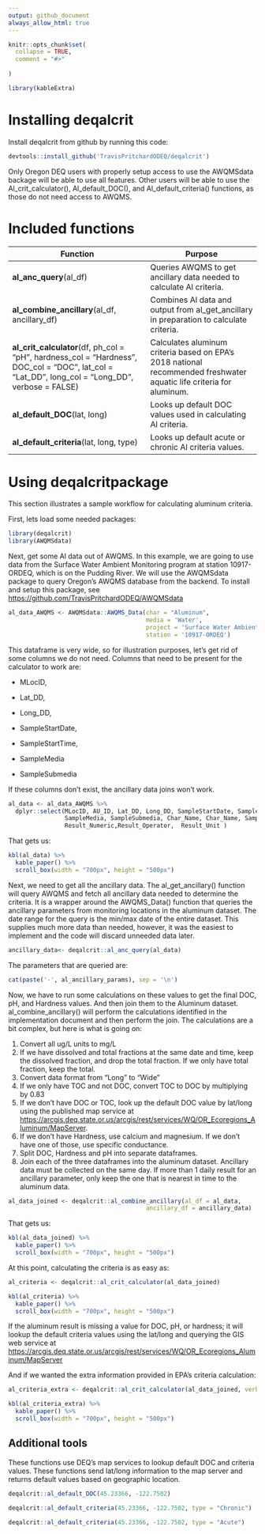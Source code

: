 ```yaml
---
output: github_document
always_allow_html: true
---
```


<!-- README.md is generated from README.Rmd. Please edit that file -->

```r
knitr::opts_chunk$set(
  collapse = TRUE,
  comment = "#>"
  
)

library(kableExtra)
```

# Installing deqalcrit

Install deqalcrit from github by running this code:

```r
devtools::install_github('TravisPritchardODEQ/deqalcrit')

```

Only Oregon DEQ users with properly setup access to use the AWQMSdata backage will be able to use all features. Other users will be able to use the Al_crit_calculator(), Al_default_DOC(), and Al_default_criteria() functions, as those do not need access to AWQMS.

# Included functions

| Function                                                                                                                                         | Purpose                                                                                                              |
|--------------------------------------------------------------------------------------------------------------------------------------------------|----------------------------------------------------------------------------------------------------------------------|
| **al_anc_query**(al_df)                                                                                                                          | Queries AWQMS to get ancillary data needed to calculate Al criteria.                                                 |
| **al_combine_ancillary**(al_df, ancillary_df)                                                                                                    | Combines Al data and output from al_get_ancillary in preparation to calculate criteria.                              |
| **al_crit_calculator**(df, ph_col = "pH", hardness_col = "Hardness", DOC_col = "DOC", lat_col = "Lat_DD", long_col = "Long_DD", verbose = FALSE) | Calculates aluminum criteria based on EPA's 2018 national recommended freshwater aquatic life criteria for aluminum. |
| **al_default_DOC**(lat, long)                                                                                                                    | Looks up default DOC values used in calculating Al criteria.                                                         |
| **al_default_criteria**(lat, long, type)                                                                                                         | Looks up default acute or chronic Al criteria values.                                                                |

# Using deqalcritpackage

This section illustrates a sample workflow for calculating aluminum criteria.

First, lets load some needed packages:

```r

library(deqalcrit)
library(AWQMSdata)

```

Next, get some Al data out of AWQMS. In this example, we are going to use data from the Surface Water Ambient Monitoring program at station 10917-ORDEQ, which is on the Pudding River. We will use the AWQMSdata package to query Oregon's AWQMS database from the backend. To install and setup this package, see <https://github.com/TravisPritchardODEQ/AWQMSdata>

```r
al_data_AWQMS <- AWQMSdata::AWQMS_Data(char = "Aluminum",
                                       media = 'Water',
                                       project = 'Surface Water Ambient Monitoring',
                                       station = '10917-ORDEQ')


```

This dataframe is very wide, so for illustration purposes, let's get rid of some columns we do not need. Columns that need to be present for the calculator to work are:

-   MLocID,

-   Lat_DD,

-   Long_DD,

-   SampleStartDate,

-   SampleStartTime,

-   SampleMedia

-   SampleSubmedia

If these columns don't exist, the ancillary data joins won't work.

```r
al_data <- al_data_AWQMS %>%
  dplyr::select(MLocID, AU_ID, Lat_DD, Long_DD, SampleStartDate, SampleStartTime,
                SampleMedia, SampleSubmedia, Char_Name, Char_Name, Sample_Fraction,
                Result_Numeric,Result_Operator,  Result_Unit )
```

That gets us:

```r

kbl(al_data) %>%
  kable_paper() %>%
  scroll_box(width = "700px", height = "500px")

```

Next, we need to get all the ancillary data. The al_get_ancillary() function will query AWQMS and fetch all ancillary data needed to determine the criteria. It is a wrapper around the AWQMS_Data() function that queries the ancillary parameters from monitoring locations in the aluminum dataset. The date range for the query is the min/max date of the entire dataset. This supplies much more data than needed, however, it was the easiest to implement and the code will discard unneeded data later.

```r
ancillary_data<- deqalcrit::al_anc_query(al_data)

```

The parameters that are queried are:

```r
cat(paste('-', al_ancillary_params), sep = '\n')


```

Now, we have to run some calculations on these values to get the final DOC, pH, and Hardness values. And then join them to the Aluminum dataset. al_combine_ancillary() will perform the calculations identified in the implementation document and then perform the join. The calculations are a bit complex, but here is what is going on:

1.  Convert all ug/L units to mg/L
2.  If we have dissolved and total fractions at the same date and time, keep the dissolved fraction, and drop the total fraction. If we only have total fraction, keep the total.
3.  Convert data format from "Long" to "Wide"
4.  If we only have TOC and not DOC, convert TOC to DOC by multiplying by 0.83
5.  If we don't have DOC or TOC, look up the default DOC value by lat/long using the published map service at <https://arcgis.deq.state.or.us/arcgis/rest/services/WQ/OR_Ecoregions_Aluminum/MapServer>.
6.  If we don't have Hardness, use calcium and magnesium. If we don't have one of those, use specific conductance.
7.  Split DOC, Hardness and pH into separate dataframes.
8.  Join each of the three dataframes into the aluminum dataset. Ancillary data must be collected on the same day. If more than 1 daily result for an ancillary parameter, only keep the one that is nearest in time to the aluminum data.

```r
al_data_joined <- deqalcrit::al_combine_ancillary(al_df = al_data,
                                       ancillary_df = ancillary_data)

```

That gets us:

```r

kbl(al_data_joined) %>%
  kable_paper() %>%
  scroll_box(width = "700px", height = "500px")
```

At this point, calculating the criteria is as easy as:

```r

al_criteria <- deqalcrit::al_crit_calculator(al_data_joined)

```

```r

kbl(al_criteria) %>%
  kable_paper() %>%
  scroll_box(width = "700px", height = "500px")
```

If the aluminum result is missing a value for DOC, pH, or hardness; it will lookup the default criteria values using the lat/long and querying the GIS web service at <https://arcgis.deq.state.or.us/arcgis/rest/services/WQ/OR_Ecoregions_Aluminum/MapServer>

And if we wanted the extra information provided in EPA's criteria calculation:

```r

al_criteria_extra <- deqalcrit::al_crit_calculator(al_data_joined, verbose = TRUE)

```

```r

kbl(al_criteria_extra) %>%
  kable_paper() %>%
  scroll_box(width = "700px", height = "500px")
```

## Additional tools

These functions use DEQ's map services to lookup default DOC and criteria values. These functions send lat/long information to the map server and returns default values based on geographic location.

```r

deqalcrit::al_default_DOC(45.23366, -122.7502)

deqalcrit::al_default_criteria(45.23366, -122.7502, type = "Chronic")

deqalcrit::al_default_criteria(45.23366, -122.7502, type = "Acute")
```
